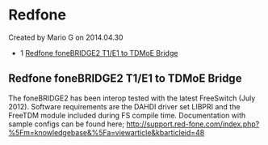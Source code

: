 
# Redfone 

 Created by  Mario G on 2014.04.30

* 1 [Redfone foneBRIDGE2 T1/E1 to TDMoE Bridge](#redfone-fonebridge2-t1e1-to-tdmoe-bridge)

## Redfone foneBRIDGE2 T1/E1 to TDMoE Bridge

The foneBRIDGE2 has been interop tested with the latest FreeSwitch (July 2012). Software requirements are the DAHDI driver set LIBPRI and the FreeTDM module included during FS compile time. Documentation with sample configs can be found here; <http://support.red-fone.com/index.php?%5Fm=knowledgebase&%5Fa=viewarticle&kbarticleid=48>


